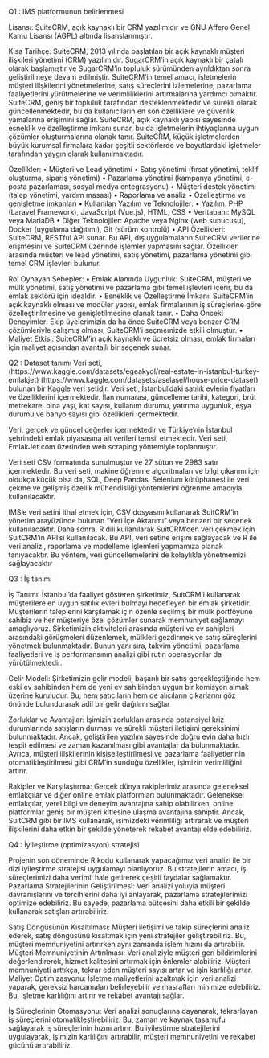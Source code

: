 Q1 : IMS platformunun belirlenmesi

Lisansı:
SuiteCRM, açık kaynaklı bir CRM yazılımıdır ve GNU Affero Genel Kamu Lisansı (AGPL) altında lisanslanmıştır.

Kısa Tarihçe: 
SuiteCRM, 2013 yılında başlatılan bir açık kaynaklı müşteri ilişkileri yönetimi (CRM) yazılımıdır. SugarCRM'in açık kaynaklı bir çatalı olarak başlamıştır ve SugarCRM'in topluluk sürümünden ayrıldıktan sonra geliştirilmeye devam edilmiştir. SuiteCRM'in temel amacı, işletmelerin müşteri ilişkilerini yönetmelerine, satış süreçlerini izlemelerine, pazarlama faaliyetlerini yürütmelerine ve verimliliklerini artırmalarına yardımcı olmaktır. SuiteCRM, geniş bir topluluk tarafından desteklenmektedir ve sürekli olarak güncellenmektedir, bu da kullanıcıların en son özelliklere ve güvenlik yamalarına erişimini sağlar. SuiteCRM, açık kaynaklı yapısı sayesinde esneklik ve özelleştirme imkanı sunar, bu da işletmelerin ihtiyaçlarına uygun çözümler oluşturmalarına olanak tanır. SuiteCRM, küçük işletmelerden büyük kurumsal firmalara kadar çeşitli sektörlerde ve boyutlardaki işletmeler tarafından yaygın olarak kullanılmaktadır.

Özellikler:
•	Müşteri ve Lead yönetimi
•	Satış yönetimi (fırsat yönetimi, teklif oluşturma, sipariş yönetimi)
•	Pazarlama yönetimi (kampanya yönetimi, e-posta pazarlaması, sosyal medya entegrasyonu)
•	Müşteri destek yönetimi (talep yönetimi, yardım masası)
•	Raporlama ve analiz
•	Özelleştirme ve genişletme imkanları
•	Kullanılan Yazılım ve Teknolojiler:
•	Yazılım: PHP (Laravel Framework), JavaScript (Vue.js), HTML, CSS
•	Veritabanı: MySQL veya MariaDB
•	Diğer Teknolojiler: Apache veya Nginx (web sunucusu), Docker (uygulama dağıtımı), Git (sürüm kontrolü)
•	API Özellikleri: SuiteCRM, RESTful API sunar. Bu API, dış uygulamaların SuiteCRM verilerine erişmesini ve SuiteCRM üzerinde işlemler yapmasını sağlar. Özellikler arasında müşteri ve lead yönetimi, satış yönetimi, pazarlama yönetimi gibi temel CRM işlevleri bulunur.

Rol Oynayan Sebepler:
•	Emlak Alanında Uygunluk: SuiteCRM, müşteri ve mülk yönetimi, satış yönetimi ve pazarlama gibi temel işlevleri içerir, bu da emlak sektörü için idealdir.
•	Esneklik ve Özelleştirme İmkanı: SuiteCRM'in açık kaynaklı olması ve modüler yapısı, emlak firmalarının iş süreçlerine göre özelleştirilmesine ve genişletilmesine olanak tanır.
•	Daha Önceki Deneyimler: Ekip üyelerimizin da ha önce SuiteCRM veya benzer CRM çözümleriyle çalışmış olması, SuiteCRM'i seçmemizde etkili olmuştur.
•	Maliyet Etkisi: SuiteCRM'in açık kaynaklı ve ücretsiz olması, emlak firmaları için maliyet açısından avantajlı bir seçenek sunar.


Q2 : Dataset tanımı
Veri seti, (https://www.kaggle.com/datasets/egeakyol/real-estate-in-istanbul-turkey-emlakjet) 
(https://www.kaggle.com/datasets/aselasel/house-price-dataset)
bulunan bir Kaggle veri setidir. Veri seti, İstanbul'daki satılık evlerin fiyatları ve özelliklerini içermektedir. İlan numarası, güncelleme tarihi, kategori, brüt metrekare, bina yaşı, kat sayısı, kullanım durumu, yatırıma uygunluk, eşya durumu ve banyo sayısı gibi özellikleri içermektedir.

Veri, gerçek ve güncel değerler içermektedir ve Türkiye'nin İstanbul şehrindeki emlak piyasasına ait verileri temsil etmektedir. Veri seti, EmlakJet.com üzerinden web scraping yöntemiyle toplanmıştır.

Veri seti CSV formatında sunulmuştur ve 27 sütun ve 2983 satır içermektedir. Bu veri seti, makine öğrenme algoritmaları ve bilgi çıkarımı için oldukça küçük olsa da, SQL, Deep Pandas, Selenium kütüphanesi ile veri çekme ve gelişmiş özellik mühendisliği yöntemlerini öğrenme amacıyla kullanılacaktır.

IMS'e veri setini ithal etmek için, CSV dosyasını kullanarak SuitCRM'in yönetim arayüzünde bulunan "Veri İçe Aktarımı" veya benzeri bir seçenek kullanılacaktır. Daha sonra, R dili kullanılarak SuitCRM'den veri çekmek için SuitCRM'in API'si kullanılacak. Bu
API, veri setine erişim sağlayacak ve R ile veri analizi, raporlama ve modelleme işlemleri yapmamıza olanak tanıyacaktır. Bu yöntem, veri güncellemelerini de kolaylıkla yönetmemizi sağlayacaktır


Q3 : İş  tanımı 

İş Tanımı:
İstanbul'da faaliyet gösteren şirketimiz, SuitCRM'i kullanarak müşterilere en uygun satılık evleri bulmayı hedefleyen bir emlak şirketidir. Müşterilerin taleplerini karşılamak için özenle seçilmiş bir mülk portföyüne sahibiz ve her müşteriye özel çözümler sunarak memnuniyet sağlamayı amaçlıyoruz. Şirketimizin aktiviteleri arasında müşteri ve ev sahipleri arasındaki görüşmeleri düzenlemek, mülkleri gezdirmek ve satış süreçlerini yönetmek bulunmaktadır. Bunun yanı sıra, takvim yönetimi, pazarlama faaliyetleri ve iş performansının analizi gibi rutin operasyonlar da yürütülmektedir.

Gelir Modeli:
Şirketimizin gelir modeli, başarılı bir satış gerçekleştiğinde hem eski ev sahibinden hem de yeni ev sahibinden uygun bir komisyon almak üzerine kuruludur. Bu, hem satıcıların hem de alıcıların çıkarlarını göz önünde bulundurarak adil bir gelir dağılımı sağlar

Zorluklar ve Avantajlar:
İşimizin zorlukları arasında potansiyel kriz durumlarında satışların durması ve sürekli müşteri iletişimi gereksinimi bulunmaktadır. Ancak, geliştirilen yazılım sayesinde doğru evin daha hızlı tespit edilmesi ve zaman kazanılması gibi avantajlar da bulunmaktadır. Ayrıca, müşteri ilişkilerinin kişiselleştirilmesi ve pazarlama faaliyetlerinin otomatikleştirilmesi gibi CRM'in sunduğu özellikler, işimizin verimliliğini artırır.

Rakipler ve Karşılaştırma:
Gerçek dünya rakiplerimiz arasında geleneksel emlakçılar ve diğer online emlak platformları bulunmaktadır. Geleneksel emlakçılar, yerel bilgi ve deneyim avantajına sahip olabilirken, online platformlar geniş bir müşteri kitlesine ulaşma avantajına sahiptir. Ancak, SuitCRM gibi bir IMS kullanarak, işimizdeki verimliliği artırarak ve müşteri ilişkilerini daha etkin bir şekilde yöneterek rekabet avantajı elde edebiliriz.



Q4 : İyileştirme (optimizasyon) stratejisi 

Projenin son döneminde R kodu kullanarak yapacağımız veri analizi ile bir dizi iyileştirme stratejisi uygulamayı planlıyoruz. Bu stratejilerin amacı, iş süreçlerimizi daha verimli hale getirerek çeşitli faydalar sağlamaktır.
Pazarlama Stratejilerinin Geliştirilmesi: Veri analizi yoluyla müşteri davranışlarını ve tercihlerini daha iyi anlayarak, pazarlama stratejilerimizi optimize edebiliriz. Bu sayede, pazarlama bütçesini daha etkili bir şekilde kullanarak satışları artırabiliriz.

Satış Döngüsünün Kısaltılması: Müşteri iletişimi ve takip süreçlerini analiz ederek, satış döngüsünü kısaltmak için yeni stratejiler geliştirebiliriz. Bu, müşteri memnuniyetini artırırken aynı zamanda işlem hızını da artırabilir.
Müşteri Memnuniyetinin Artırılması: Veri analiziyle müşteri geri bildirimlerini değerlendirerek, hizmet kalitesini artırmak için önlemler alabiliriz. Müşteri memnuniyeti arttıkça, tekrar eden müşteri sayısı artar ve işin karlılığı artar.
Maliyet Optimizasyonu: İşletme maliyetlerini azaltmak için veri analizi yaparak, gereksiz harcamaları belirleyebilir ve masrafları minimize edebiliriz. Bu, işletme karlılığını artırır ve rekabet avantajı sağlar.

İş Süreçlerinin Otomasyonu: Veri analizi sonuçlarına dayanarak, tekrarlayan iş süreçlerini otomatikleştirebiliriz. Bu, zaman ve kaynak tasarrufu sağlayarak iş süreçlerinin hızını artırır.
Bu iyileştirme stratejilerini uygulayarak, işimizin karlılığını artırabilir, müşteri memnuniyetini ve rekabet gücünü artırabiliriz.

